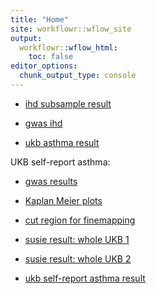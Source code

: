 ```yaml
---
title: "Home"
site: workflowr::wflow_site
output:
  workflowr::wflow_html:
    toc: false
editor_options:
  chunk_output_type: console
---
```


+ [ihd subsample result](ihd_subsample.html)

+ [gwas ihd](gwas_ihd.html)

+ [ukb asthma result](ukb_asthma.html)

UKB self-report asthma:

+ [gwas results](gwas_asthma.html)

+ [Kaplan Meier plots](plot_km.html)

+ [cut region for finemapping](region_cut.html)

+ [susie result: whole UKB 1](susie_asthma_result1.html)

+ [susie result: whole UKB 2](susie_asthma_result2.html)

+ [ukb self-report asthma result](asthma_self_report.html)
